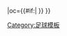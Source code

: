 {{fb team |t=薩拉戈薩 |tan=皇家薩拉戈薩 |tc=ESP |abb={{#if:{{{abb|}}}|ZAR{{0}}}} |oc={{#if:{{{oc|}}}|{{{oc}}} }} }}<!-- --><noinclude>[[Category:足球模板]]</noinclude>